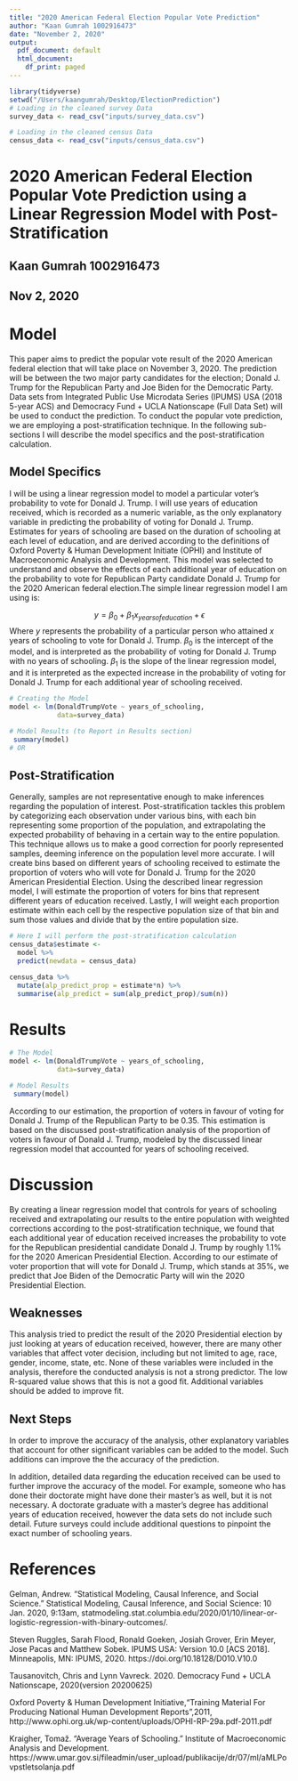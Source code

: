 ```yaml
---
title: "2020 American Federal Election Popular Vote Prediction"
author: "Kaan Gumrah 1002916473"
date: "November 2, 2020"
output:
  pdf_document: default
  html_document:
    df_print: paged
---
```


```r
library(tidyverse)
setwd("/Users/kaangumrah/Desktop/ElectionPrediction")
# Loading in the cleaned survey Data
survey_data <- read_csv("inputs/survey_data.csv")

# Loading in the cleaned census Data
census_data <- read_csv("inputs/census_data.csv")

```

# 2020 American Federal Election Popular Vote Prediction using a Linear Regression Model with Post-Stratification

## Kaan Gumrah 1002916473
## Nov 2, 2020


# Model

This paper aims to predict the popular vote result of the 2020 American federal election that will take place on November 3, 2020. The prediction will be between the two major party candidates for the election; Donald J. Trump for the Republican Party and Joe Biden for the Democratic Party. Data sets from Integrated Public Use Microdata Series (IPUMS) USA (2018 5-year ACS) and Democracy Fund + UCLA Nationscape (Full Data Set) will be used to conduct the prediction. To conduct the popular vote prediction, we are employing a post-stratification technique. In the following sub-sections I will describe the model specifics and the post-stratification calculation.


## Model Specifics

I will be using a linear regression model to model a particular voter's probability to vote for Donald J. Trump. I will use years of education received, which is recorded as a numeric variable, as the only explanatory variable in predicting the probability of voting for Donald J. Trump. Estimates for years of schooling are based on the duration of schooling at each level of education, and are derived according to the definitions of Oxford Poverty & Human Development Initiate (OPHI) and Institute of Macroeconomic Analysis and Development. This model was selected to understand and observe the effects of each additional year of education on the probability to vote for Republican Party candidate Donald J. Trump for the 2020 American federal election.The simple linear regression model I am using is:

$$ y = \beta_0+\beta_1  x_{years of education} + \epsilon$$
Where $y$ represents the probability of a particular person who attained $x$ years of schooling to vote for Donald J. Trump.  $\beta_0$ is the intercept of the model, and is interpreted  as the probability of voting for Donald J. Trump with no years of schooling. $\beta_1$ is the slope of the linear regression model, and it is interpreted as the expected increase in the probability of voting for Donald J. Trump for each additional year of schooling received.

```r

# Creating the Model
model <- lm(DonaldTrumpVote ~ years_of_schooling, 
            data=survey_data)

# Model Results (to Report in Results section)
 summary(model)
# OR
```

## Post-Stratification 

Generally, samples are not representative enough to make inferences regarding the population of interest. Post-stratification tackles this problem by categorizing each observation under various bins, with each bin representing some proportion of the population, and extrapolating the expected probability of behaving in a certain way to the entire population. This technique allows us to make a good correction for poorly represented samples, deeming inference on the population level more accurate. I will create bins based on different years of schooling received to estimate the proportion of voters  who will vote for Donald J. Trump for the 2020 American Presidential Election. Using the described linear regression model, I will estimate the proportion of voters for bins that represent different years of education received. Lastly, I will weight each proportion estimate within each cell  by the respective population size of that bin and sum those values and divide that by the entire population size.

```r

# Here I will perform the post-stratification calculation
census_data$estimate <-
  model %>%
  predict(newdata = census_data)

census_data %>%
  mutate(alp_predict_prop = estimate*n) %>%
  summarise(alp_predict = sum(alp_predict_prop)/sum(n))


```


# Results

```r

# The Model
model <- lm(DonaldTrumpVote ~ years_of_schooling, 
            data=survey_data)

# Model Results
 summary(model)

```


According to our estimation, the proportion of voters in favour of voting for Donald J. Trump of the Republican Party to be 0.35. This estimation is based on the discussed post-stratification analysis of the proportion of voters in favour of Donald J. Trump, modeled by the discussed linear regression model that accounted for years of schooling received.

# Discussion

By creating a linear regression model that controls for years of schooling received and extrapolating our results to the entire population with weighted corrections according to the post-stratification technique, we found that each additional year of education received increases the probability to vote for the Republican presidential candidate Donald J. Trump by roughly 1.1% for the 2020 American Presidential Election. According to our estimate of voter proportion that will vote for Donald J. Trump, which stands at 35%, we predict that Joe Biden of the Democratic Party will win the 2020 Presidential Election.

## Weaknesses

This analysis tried to predict the result of the 2020 Presidential election by just looking at years of education received, however, there are many other variables that affect voter decision, including but not limited to age, race, gender, income, state, etc. None of these variables were included in the analysis, therefore the conducted analysis is not a strong predictor. The low R-squared value shows that this is not a good fit. Additional variables should be added to improve fit.

## Next Steps

In order to improve the accuracy of the analysis, other explanatory variables that account for other significant variables can be added to the model. Such additions can improve the the accuracy of the prediction.

In addition, detailed data regarding the education received can be used to further improve the accuracy of the model. For example, someone who has done their doctorate might have done their master's as well, but it is not necessary. A doctorate graduate with a master's degree has additional years of education received, however the data sets do not include such detail. Future surveys could include additional questions to pinpoint the exact number of schooling years.

# References

Gelman, Andrew. “Statistical Modeling, Causal Inference, and Social Science.” Statistical Modeling, Causal Inference, and Social Science: 10 Jan. 2020, 9:13am, statmodeling.stat.columbia.edu/2020/01/10/linear-or-logistic-regression-with-binary-outcomes/. 

Steven Ruggles, Sarah Flood, Ronald Goeken, Josiah Grover, Erin Meyer, Jose Pacas and Matthew Sobek. IPUMS USA: Version 10.0 [ACS 2018]. Minneapolis, MN: IPUMS, 2020. https://doi.org/10.18128/D010.V10.0

Tausanovitch, Chris and Lynn Vavreck. 2020. Democracy Fund + UCLA Nationscape, 2020(version 20200625)

Oxford Poverty & Human Development Initiative,"Training Material For Producing National Human Development Reports",2011, http://www.ophi.org.uk/wp-content/uploads/OPHI-RP-29a.pdf-2011.pdf

Kraigher, Tomaž. "Average Years of Schooling." Institute of Macroeconomic Analysis and Development. https://www.umar.gov.si/fileadmin/user_upload/publikacije/dr/07/ml/aMLPovpstletsolanja.pdf




